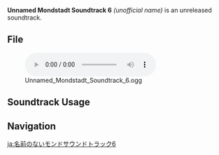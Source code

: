 {{Soundtrack Infobox
|type       = Unreleased Soundtracks
|audio      = Unnamed Mondstadt Soundtrack 6.ogg
}}
'''Unnamed Mondstadt Soundtrack 6''' ''(unofficial name)'' is an unreleased soundtrack.

==File==
[[File:Unnamed Mondstadt Soundtrack 6.ogg|600px]]

==Soundtrack Usage==
{{Soundtrack Usage
|location = Mondstadt//day
}}
<!--
==Trivia==
-->

==Navigation==
{{Soundtrack Navbox|Unreleased}}

[[ja:名前のないモンドサウンドトラック6]]
